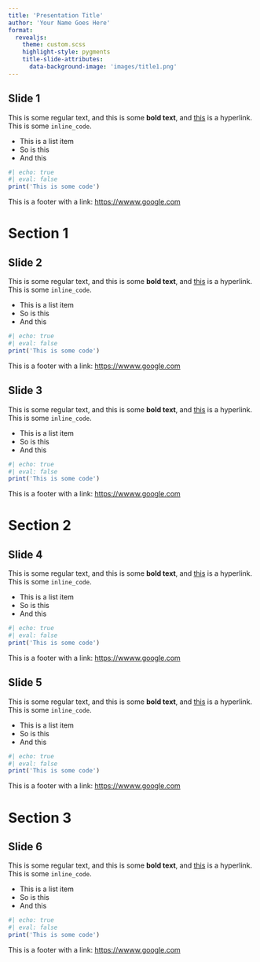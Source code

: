```yaml
---
title: 'Presentation Title'
author: 'Your Name Goes Here'
format:
  revealjs:
    theme: custom.scss
    highlight-style: pygments
    title-slide-attributes: 
      data-background-image: 'images/title1.png'
---
```


## Slide 1 {.theme-slide1}

This is some regular text, and this is some **bold text**, and  [this](https://google.com) is a hyperlink. This is some `inline_code`.

* This is a list item
* So is this
* And this

```r
#| echo: true
#| eval: false
print('This is some code')
```

:::footer

This is a footer with a link: [https://wwww.google.com](https://wwww.google.com)

:::

# Section 1 {.theme-section1 .center}

## Slide 2 {.theme-slide2}

This is some regular text, and this is some **bold text**, and  [this](https://google.com) is a hyperlink. This is some `inline_code`.

* This is a list item
* So is this
* And this

```r
#| echo: true
#| eval: false
print('This is some code')
```

:::footer

This is a footer with a link: [https://wwww.google.com](https://wwww.google.com)

:::

## Slide 3 {.theme-slide3}

This is some regular text, and this is some **bold text**, and  [this](https://google.com) is a hyperlink. This is some `inline_code`.

* This is a list item
* So is this
* And this

```r
#| echo: true
#| eval: false
print('This is some code')
```

:::footer

This is a footer with a link: [https://wwww.google.com](https://wwww.google.com)

:::

# Section 2 {.theme-section2 .center}

## Slide 4 {.theme-slide4}

This is some regular text, and this is some **bold text**, and  [this](https://google.com) is a hyperlink. This is some `inline_code`.

* This is a list item
* So is this
* And this

```r
#| echo: true
#| eval: false
print('This is some code')
```

:::footer

This is a footer with a link: [https://wwww.google.com](https://wwww.google.com)

:::

## Slide 5 {.theme-slide5}

This is some regular text, and this is some **bold text**, and  [this](https://google.com) is a hyperlink. This is some `inline_code`.

* This is a list item
* So is this
* And this

```r
#| echo: true
#| eval: false
print('This is some code')
```

:::footer

This is a footer with a link: [https://wwww.google.com](https://wwww.google.com)

:::

# Section 3 {.theme-section3 .center}

## Slide 6 {.theme-slide6}

This is some regular text, and this is some **bold text**, and  [this](https://google.com) is a hyperlink. This is some `inline_code`.

* This is a list item
* So is this
* And this

```r
#| echo: true
#| eval: false
print('This is some code')
```

:::footer

This is a footer with a link: [https://wwww.google.com](https://wwww.google.com)

:::

